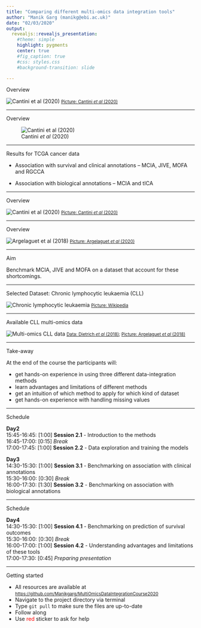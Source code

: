 ```yaml
---
title: "Comparing different multi-omics data integration tools"
author: "Manik Garg (manikg@ebi.ac.uk)"
date: "02/03/2020"
output: 
  revealjs::revealjs_presentation:
    #theme: simple
    highlight: pygments
    center: true
    #fig_caption: true
    #css: styles.css
    #background-transition: slide

---
```


Overview

![Cantini *et al* (2020)](./image/Screenshot 2020-03-02 at 15.15.07.png)
<small>[Picture: Cantini *et al* (2020)](https://github.com/ComputationalSystemsBiology/momix-notebook)</small>

---

Overview

![Cantini *et al* (2020)](./image/Screenshot 2020-03-01 at 22.54.16.png)

---

Results for TCGA cancer data

- Association with survival and clinical annotations
-- MCIA, JIVE, MOFA and RGCCA

- Association with biological annotations
-- MCIA and tICA

---

Overview

![Cantini *et al* (2020)](./image/Screenshot 2020-03-02 at 15.15.07.png)
<small>[Picture: Cantini *et al* (2020)](https://github.com/ComputationalSystemsBiology/momix-notebook)</small>

---

Overview

![Argelaguet *et al* (2018)](./image/Screenshot 2020-03-02 at 11.25.44.png)
<small>[Picture: Argelaguet *et al* (2020)](https://www.embopress.org/doi/10.15252/msb.20178124)</small>

---

Aim

Benchmark MCIA, JIVE and MOFA on a dataset that account for these shortcomings.

---

Selected Dataset: Chronic lymphocytic leukaemia (CLL)

![Chronic lymphocytic leukaemia](./image/Chronic_lymphocytic_leukemia.jpg)
<small>[Picture: Wikipedia](https://en.wikipedia.org/wiki/Chronic_lymphocytic_leukemia#/media/File:Chronic_lymphocytic_leukemia.jpg)</small>

----

Available CLL multi-omics data

![Multi-omics CLL data](./image/Screenshot 2020-03-01 at 22.37.27.png)
<small>[Data: Dietrich *et al* (2018)](https://www.zora.uzh.ch/id/eprint/143400/); [Picture: Argelaguet *et al* (2018)](https://bioconductor.org/packages/devel/bioc/vignettes/MOFA/inst/doc/MOFA_example_CLL.html)</small>


---

Take-away

At the end of the course the participants will:

- get hands-on experience in using three different data-integration methods
- learn advantages and limitations of different methods
- get an intuition of which method to apply for which kind of dataset
- get hands-on experience with handling missing values

---

Schedule

<div style="text-align: left"> 
**Day2**\
15:45-16:45: [1:00] **Session 2.1** - Introduction to the methods\
16:45-17:00: [0:15] *Break*\
17:00-17:45: [1:00] **Session 2.2** - Data exploration and training the models\

**Day3**\
14:30-15:30: [1:00] **Session 3.1** - Benchmarking on association with clinical annotations\
15:30-16:00: [0:30] *Break*\
16:00-17:30: [1:30] **Session 3.2** - Benchmarking on association with biological annotations\
</div>
---

Schedule

<div style="text-align: left"> 
**Day4**\
14:30-15:30: [1:00] **Session 4.1** - Benchmarking on prediction of survival outcomes\
15:30-16:00: [0:30] *Break*\
16:00-17:00: [1:00] **Session 4.2** - Understanding advantages and limitations of these tools\
17:00-17:30: [0:45] *Preparing presentation*\
</div>

---

Getting started

- All resources are available at <small>[https://github.com/Manikgarg/MultiOmicsDataIntegrationCourse2020](https://github.com/Manikgarg/MultiOmicsDataIntegrationCourse2020)</small>
- Navigate to the project directory via terminal
- Type `git pull` to make sure the files are up-to-date
- Follow along
- Use <span style="color:red">red</span> sticker to ask for help
